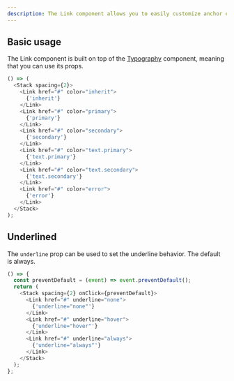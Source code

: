 ```yaml
---
description: The Link component allows you to easily customize anchor elements with your theme colors and typography styles.
---
```



## Basic usage

The Link component is built on top of the [Typography](https://bit.cloud/kreftregisteret.designsystem/data-display/typography) component, meaning that you can use its props.

```js live
() => (
  <Stack spacing={2}>
    <Link href="#" color="inherit">
      {'inherit'}
    </Link>
    <Link href="#" color="primary">
      {'primary'}
    </Link>
    <Link href="#" color="secondary">
      {'secondary'}
    </Link>
    <Link href="#" color="text.primary">
      {'text.primary'}
    </Link>
    <Link href="#" color="text.secondary">
      {'text.secondary'}
    </Link>
    <Link href="#" color="error">
      {'error'}
    </Link>
  </Stack>
);
```

## Underlined

The `underline` prop can be used to set the underline behavior. The default is always.

```js live
() => {
  const preventDefault = (event) => event.preventDefault();
  return (
    <Stack spacing={2} onClick={preventDefault}>
      <Link href="#" underline="none">
        {'underline="none"'}
      </Link>
      <Link href="#" underline="hover">
        {'underline="hover"'}
      </Link>
      <Link href="#" underline="always">
        {'underline="always"'}
      </Link>
    </Stack>
  );
};
```
